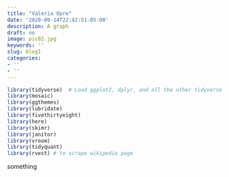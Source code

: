 ```yaml
---
title: "Valeria Opre"
date: '2020-09-14T22:42:51-05:00'
description: A graph
draft: no
image: pic02.jpg
keywords: ''
slug: blog1
categories:
- ''
- ''
---
```


```r
library(tidyverse)  # Load ggplot2, dplyr, and all the other tidyverse packages
library(mosaic)
library(ggthemes)
library(lubridate)
library(fivethirtyeight)
library(here)
library(skimr)
library(janitor)
library(vroom)
library(tidyquant)
library(rvest) # to scrape wikipedia page
```


something 
 